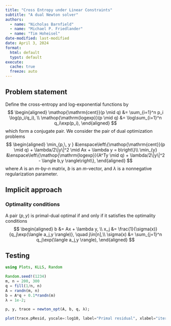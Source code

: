 ```yaml
---
title: "Cross Entropy under Linear Constraints"
subtitle: "A dual Newton solver"
authors:
  - name: "Nicholas Barnfield"
  - name: "Michael P. Friedlander"
  - name: "Tim Hoheisel"
date-modified: last-modified
date: April 3, 2024 
format:
  html: default
  typst: default
execute:
  cache: true
  freeze: auto
---
```


\newcommand{\logexp}{\mathop{\mathrm{logexp}}}
\newcommand{\cent}{\mathop{\mathrm{cent}}}
\newcommand{\ip}[1]{\langle #1 \rangle}

## Problem statement

Define the cross-entropy and log-exponential functions by
$$
\begin{aligned}
\cent(p \mid q) &= \sum_{i=1}^n p_i \log(p_i/q_i), \\
\logexp(p \mid q) &= \log\sum_{i=1}^n q_i\exp(p_i),
\end{aligned}
$$
which form a conjugate pair.  We consider the pair of dual optimization problems
$$
\begin{aligned}
\min_{p,\, y } &\enspace\left\{\cent(p \mid q) + \lambda/2\|y\|^2 \mid Ax + \lambda y = b\right\}\\
\min_{y} &\enspace\left\{\logexp(A^Ty \mid q) + \lambda/2\|y\|^2 - \ip{b,y}\right\},
\end{aligned}
$$
where $A$ is an $m$-by-$n$ matrix, $b$ is an $m$-vector, and $\lambda$ is a nonnegative regularization parameter.

## Implicit approach

### Optimality conditions

A pair $(p, y)$ is primal-dual optimal if and only if it satisfies the optimality conditions
$$
\begin{aligned}
b &= Ax + \lambda y, \\
x_j &= \frac{1}{\sigma(x)}{q_j\exp(\ip{a_j,y})}, \quad j\in[n],\\
\sigma(x) &= \sum_{j=1}^n q_j\exp(\ip{a_j,y}),
\end{aligned}
$$

## Testing

```julia
using Plots, KLLS, Random
```

```julia
Random.seed!(1234)
m, n = 200, 300
q = fill(1/n, n)
A = randn(m, n)
b = A*q + 0.1*randn(m)
λ = 1e-2;
```

```julia
p, y, trace = newton_opt(A, b, q, λ);
```

```julia
plot(trace.pResid, yscale=:log10, label="Primal residual", xlabel="iteration", lw=2)
```